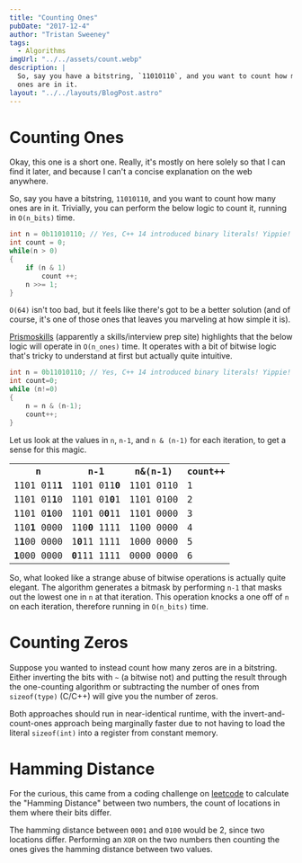 ```yaml
---
title: "Counting Ones"
pubDate: "2017-12-4"
author: "Tristan Sweeney"
tags:
  - Algorithms
imgUrl: "../../assets/count.webp"
description: |
  So, say you have a bitstring, `11010110`, and you want to count how many
  ones are in it.
layout: "../../layouts/BlogPost.astro"
---
```


# Counting Ones

Okay, this one is a short one. Really, it's mostly on here solely so that I can
find it later, and because I can't a concise explanation on the web anywhere.

So, say you have a bitstring, `11010110`, and you want to count how many
ones are in it. Trivially, you can perform the below logic to count it, running in `O(n_bits)` time.

```c++
int n = 0b11010110; // Yes, C++ 14 introduced binary literals! Yippie!
int count = 0;
while(n > 0)
{
    if (n & 1)
        count ++;
    n >>= 1;
}
```

`O(64)` isn't too bad, but it feels like there's got to be
a better solution (and of course, it's one of those ones that leaves you
marveling at how simple it is).

[Prismoskills](https://prismoskills.appspot.com/lessons/Bitwise_Operators/Count_ones_in_an_integer.jsp)
(apparently a skills/interview prep site) highlights that the below logic will
operate in `O(n_ones)` time. It operates with a bit of bitwise logic that's
tricky to understand at first but actually quite intuitive.

```c++
int n = 0b11010110; // Yes, C++ 14 introduced binary literals! Yippie!
int count=0;
while (n!=0)
{
    n = n & (n-1);
    count++;
}
```

Let us look at the values in `n`, `n-1`, and `n & (n-1)` for each iteration, to get a sense for this magic.

<table style="font-family: 'Lucida Console', Monaco, monospace">
  <tr>
    <th>n</th>
    <th>n-1</th>
    <th>n&(n-1)</th>
    <th>count++</th>
  </tr>
  <tr>
    <td>1101 011<b>1</b></td>
    <td>1101 011<b>0</b></td>
    <td>1101 0110</td>
    <td>1</td>
  </tr>
  <tr>
    <td>1101 01<b>1</b>0</td>
    <td>1101 01<b>0</b>1</td>
    <td>1101 0100</td>
    <td>2</td>
  </tr>
  <tr>
    <td>1101 0<b>1</b>00</td>
    <td>1101 0<b>0</b>11</td>
    <td>1101 0000</td>
    <td>3</td>
  </tr>
  <tr>
    <td>110<b>1</b> 0000</td>
    <td>110<b>0</b> 1111</td>
    <td>1100 0000</td>
    <td>4</td>
  </tr>
  <tr>
    <td>1<b>1</b>00 0000</td>
    <td>1<b>0</b>11 1111</td>
    <td>1000 0000</td>
    <td>5</td>
  </tr>
  <tr>
    <td><b>1</b>000 0000</td>
    <td><b>0</b>111 1111</td>
    <td>0000 0000</td>
    <td>6</td>
  </tr>
</table>

So, what looked like a strange abuse of bitwise operations is actually quite elegant. The algorithm generates a bitmask by performing `n-1` that masks out the lowest one in `n` at that iteration. This operation knocks a one off of `n` on each iteration, therefore running in `O(n_bits)` time.

# Counting Zeros

Suppose you wanted to instead count how many zeros are in a bitstring. Either inverting the bits with `~` (a bitwise not) and putting the result through the one-counting algorithm or subtracting the
number of ones from `sizeof(type)` (C/C++) will give you the number of zeros.

Both approaches should run in near-identical runtime, with the invert-and-count-ones approach being marginally faster due to not having to load the literal `sizeof(int)` into a register from constant memory.

# Hamming Distance

For the curious, this came from a coding challenge on [leetcode](https://leetcode.com/problems/hamming-distance/description/) to calculate the "Hamming Distance" between two numbers, the count of locations in them where their bits differ.

The hamming distance between `0001` and `0100` would be 2, since two locations differ. Performing an `XOR` on the two numbers then counting the ones gives the hamming distance between two values.
